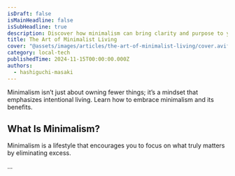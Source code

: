 ```yaml
---
isDraft: false
isMainHeadline: false
isSubHeadline: true
description: Discover how minimalism can bring clarity and purpose to your life.
title: The Art of Minimalist Living
cover: "@assets/images/articles/the-art-of-minimalist-living/cover.avif"
category: local-tech
publishedTime: 2024-11-15T00:00:00.000Z
authors:
  - hashiguchi-masaki
---
```


Minimalism isn’t just about owning fewer things; it’s a mindset that emphasizes intentional living. Learn how to embrace minimalism and its benefits.

## What Is Minimalism?

Minimalism is a lifestyle that encourages you to focus on what truly matters by eliminating excess.

...
